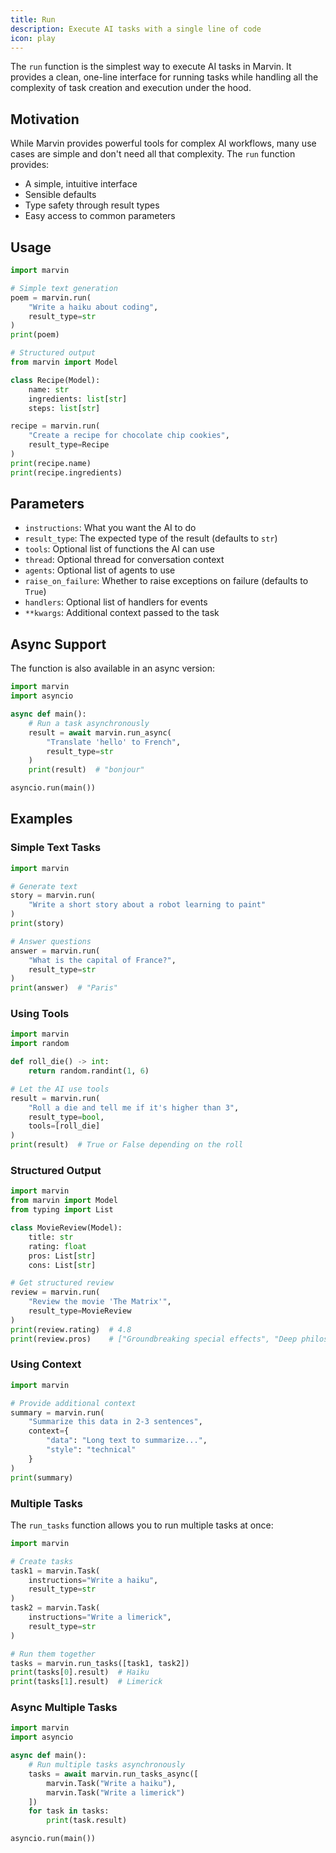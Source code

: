 ```yaml
---
title: Run
description: Execute AI tasks with a single line of code
icon: play
---
```


The `run` function is the simplest way to execute AI tasks in Marvin. It provides a clean, one-line interface for running tasks while handling all the complexity of task creation and execution under the hood.

## Motivation

While Marvin provides powerful tools for complex AI workflows, many use cases are simple and don't need all that complexity. The `run` function provides:
- A simple, intuitive interface
- Sensible defaults
- Type safety through result types
- Easy access to common parameters

## Usage

```python
import marvin

# Simple text generation
poem = marvin.run(
    "Write a haiku about coding",
    result_type=str
)
print(poem)

# Structured output
from marvin import Model

class Recipe(Model):
    name: str
    ingredients: list[str]
    steps: list[str]

recipe = marvin.run(
    "Create a recipe for chocolate chip cookies",
    result_type=Recipe
)
print(recipe.name)
print(recipe.ingredients)
```

## Parameters

- `instructions`: What you want the AI to do
- `result_type`: The expected type of the result (defaults to `str`)
- `tools`: Optional list of functions the AI can use
- `thread`: Optional thread for conversation context
- `agents`: Optional list of agents to use
- `raise_on_failure`: Whether to raise exceptions on failure (defaults to `True`)
- `handlers`: Optional list of handlers for events
- `**kwargs`: Additional context passed to the task

## Async Support

The function is also available in an async version:

```python
import marvin
import asyncio

async def main():
    # Run a task asynchronously
    result = await marvin.run_async(
        "Translate 'hello' to French",
        result_type=str
    )
    print(result)  # "bonjour"

asyncio.run(main())
```

## Examples

### Simple Text Tasks

```python
import marvin

# Generate text
story = marvin.run(
    "Write a short story about a robot learning to paint"
)
print(story)

# Answer questions
answer = marvin.run(
    "What is the capital of France?",
    result_type=str
)
print(answer)  # "Paris"
```

### Using Tools

```python
import marvin
import random

def roll_die() -> int:
    return random.randint(1, 6)

# Let the AI use tools
result = marvin.run(
    "Roll a die and tell me if it's higher than 3",
    result_type=bool,
    tools=[roll_die]
)
print(result)  # True or False depending on the roll
```

### Structured Output

```python
import marvin
from marvin import Model
from typing import List

class MovieReview(Model):
    title: str
    rating: float
    pros: List[str]
    cons: List[str]

# Get structured review
review = marvin.run(
    "Review the movie 'The Matrix'",
    result_type=MovieReview
)
print(review.rating)  # 4.8
print(review.pros)    # ["Groundbreaking special effects", "Deep philosophical themes"]
```

### Using Context

```python
import marvin

# Provide additional context
summary = marvin.run(
    "Summarize this data in 2-3 sentences",
    context={
        "data": "Long text to summarize...",
        "style": "technical"
    }
)
print(summary)
```

### Multiple Tasks

The `run_tasks` function allows you to run multiple tasks at once:

```python
import marvin

# Create tasks
task1 = marvin.Task(
    instructions="Write a haiku",
    result_type=str
)
task2 = marvin.Task(
    instructions="Write a limerick",
    result_type=str
)

# Run them together
tasks = marvin.run_tasks([task1, task2])
print(tasks[0].result)  # Haiku
print(tasks[1].result)  # Limerick
```

### Async Multiple Tasks

```python
import marvin
import asyncio

async def main():
    # Run multiple tasks asynchronously
    tasks = await marvin.run_tasks_async([
        marvin.Task("Write a haiku"),
        marvin.Task("Write a limerick")
    ])
    for task in tasks:
        print(task.result)

asyncio.run(main())
``` 